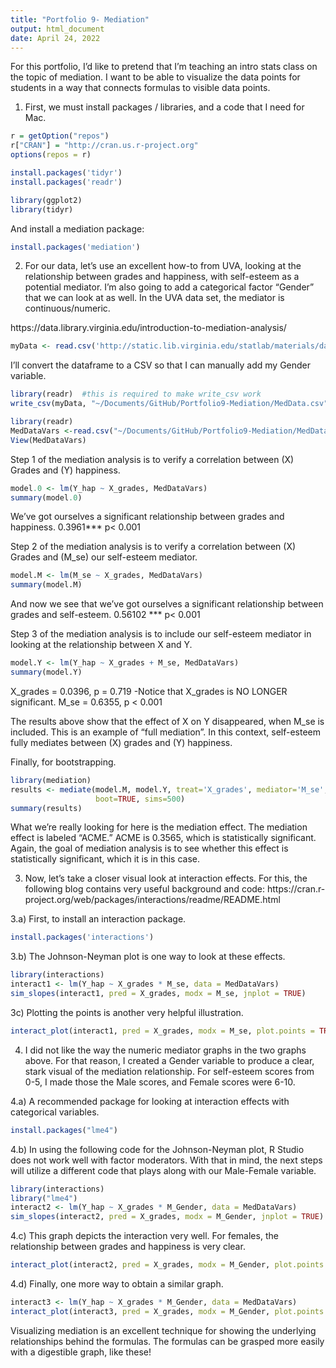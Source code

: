 ```yaml
---
title: "Portfolio 9- Mediation"
output: html_document
date: April 24, 2022
---
```


For this portfolio, I'd like to pretend that I'm teaching an intro stats class on the topic of mediation. I want to be able to visualize the data points for students in a way that connects formulas to visible data points.   

1) First, we must install packages / libraries, and a code that I need for Mac. 

```r
r = getOption("repos")
r["CRAN"] = "http://cran.us.r-project.org"
options(repos = r)
```

```r
install.packages('tidyr')
install.packages('readr')
```

```r
library(ggplot2)
library(tidyr)
```

And install a mediation package:

```r
install.packages('mediation')
```

2) For our data, let's use an excellent how-to from UVA, looking at the relationship between grades and happiness, with self-esteem as a potential mediator. I'm also going to add a categorical factor "Gender" that we can look at as well. In the UVA data set, the mediator is continuous/numeric.

https://data.library.virginia.edu/introduction-to-mediation-analysis/

```r
myData <- read.csv('http://static.lib.virginia.edu/statlab/materials/data/mediationData.csv')
```

I'll convert the dataframe to a CSV so that I can manually add my Gender variable. 
```r
library(readr)  #this is required to make write_csv work
write_csv(myData, "~/Documents/GitHub/Portfolio9-Mediation/MedData.csv")  #don’t forget .csv at the end
```

```r
library(readr)
MedDataVars <-read.csv("~/Documents/GitHub/Portfolio9-Mediation/MedDataVars.csv")
View(MedDataVars)
```

Step 1 of the mediation analysis is to verify a correlation between (X) Grades and (Y) happiness.
```r
model.0 <- lm(Y_hap ~ X_grades, MedDataVars)
summary(model.0)
```

We've got ourselves a significant relationship between grades and happiness.
0.3961*** p< 0.001

Step 2 of the mediation analysis is to verify a correlation between (X) Grades and (M_se) our self-esteem mediator.

```r
model.M <- lm(M_se ~ X_grades, MedDataVars)
summary(model.M)
```

And now we see that we've got ourselves a significant relationship between grades and self-esteem.
0.56102 *** p< 0.001

Step 3 of the mediation analysis is to include our self-esteem mediator in looking at the relationship between X and Y.

```r
model.Y <- lm(Y_hap ~ X_grades + M_se, MedDataVars)
summary(model.Y)
```

X_grades = 0.0396, p = 0.719   -Notice that X_grades is NO LONGER significant. 
M_se = 0.6355, p < 0.001

The results above show that the effect of X on Y disappeared, when M_se is included. This is an example of "full mediation". In this context, self-esteem fully mediates between (X) grades and (Y) happiness.

Finally, for bootstrapping. 

```r
library(mediation)
results <- mediate(model.M, model.Y, treat='X_grades', mediator='M_se',
                   boot=TRUE, sims=500)
summary(results)
```


What we're really looking for here is the mediation effect. The mediation effect is labeled "ACME." ACME is 0.3565, which is statistically significant. Again, the goal of mediation analysis is to see whether this effect is statistically significant, which it is in this case.

3) Now, let's take a closer visual look at interaction effects.
For this, the following blog contains very useful background and code:
https://cran.r-project.org/web/packages/interactions/readme/README.html

3.a) First, to install an interaction package.

```r
install.packages('interactions')
```

3.b) The Johnson-Neyman plot is one way to look at these effects. 

```r
library(interactions)
interact1 <- lm(Y_hap ~ X_grades * M_se, data = MedDataVars)
sim_slopes(interact1, pred = X_grades, modx = M_se, jnplot = TRUE)
```

3c) Plotting the points is another very helpful illustration.

```r
interact_plot(interact1, pred = X_grades, modx = M_se, plot.points = TRUE)
```

4) I did not like the way the numeric mediator graphs in the two graphs above. For that reason, I created a Gender variable to produce a clear, stark visual of the mediation relationship. For self-esteem scores from 0-5, I made those the Male scores, and Female scores were 6-10. 

4.a) A recommended package for looking at interaction effects with categorical variables. 

```r
install.packages("lme4")
```

4.b) In using the following code for the Johnson-Neyman plot, R Studio does not work well with factor moderators. With that in mind, the next steps will utilize a different code that plays along with our Male-Female variable. 

```r
library(interactions)
library("lme4")
interact2 <- lm(Y_hap ~ X_grades * M_Gender, data = MedDataVars)
sim_slopes(interact2, pred = X_grades, modx = M_Gender, jnplot = TRUE)
```

4.c) This graph depicts the interaction very well. For females, the relationship between grades and happiness is very clear. 

```r
interact_plot(interact2, pred = X_grades, modx = M_Gender, plot.points = TRUE)
```

4.d) Finally, one more way to obtain a similar graph.

```r
interact3 <- lm(Y_hap ~ X_grades * M_Gender, data = MedDataVars)
interact_plot(interact3, pred = X_grades, modx = M_Gender, plot.points = TRUE)
```

Visualizing mediation is an excellent technique for showing the underlying relationships behind the formulas. The formulas can be grasped more easily with a digestible graph, like these!
